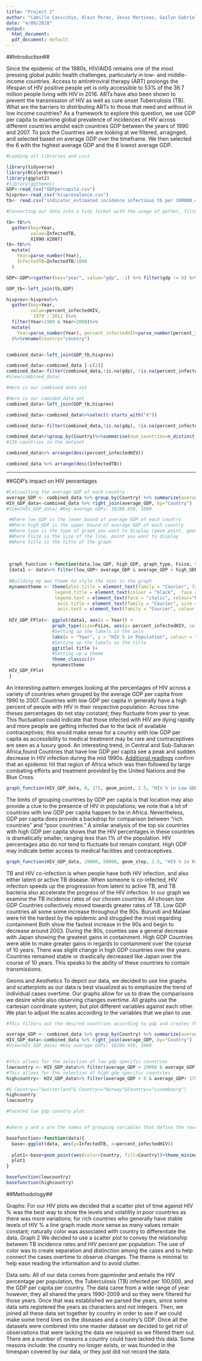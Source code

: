 ```yaml
---
title: "Project 2"
author: "Camille Cavicchio, Alain Perez, Jesus Martinez, Gailyn Gabriel"
date: "4/09/2018"
output:
  html_document: 
  pdf_document: default
---
```

##Introduction## 

  Since the epidemic of the 1980s, HIV/AIDS remains one of the most pressing  global public health challenges, particularly in low- and middle-income countries. Access to antiretroviral therapy (ART) prolongs the lifespan of HIV positive people yet is only accessible to 53% of the 36.7 million people living with HIV in 2016. ARTs have also been shown to prevent the transmission of HIV as well as cure onset Tuberculosis (TB). What are the barriers to distributing ARTs to those that need and without in low income countries? As a framework to explore this question, we use GDP per capita to examine global prevalence of incidences of HIV across different countries amidst each countries GDP between the years of 1990 and 2007.  To pick the Countries we are looking at we filtered, arragnged, and selected based on average GDP over the timeframe. We then selected the 6 with the highest average GDP and the 6 lowest average GDP. 


```r
#Loading all libraries and csvs

library(tidyverse)
library(RColorBrewer)
library(ggplot2)
#library(ggthemes)
GDP<-read_csv("GDPpercapita.csv")
hivprev<-read_csv("hivprevalence.csv")
tb<- read.csv("indicator_estimated incidence infectious tb per 100000.csv") 
```

```r
#Converting our data into a tidy format with the usage of gather, filter, mutate, parse, and left join.

tb<-tb%>%
  gather(key=Year,
         value=InfectedTB,
         X1990:X2007)
tb<-tb%>%
  mutate(
    Year=parse_number(Year),
    InfectedTB=InfectedTB/1000
  )

GDP<-GDP%>%gather(key="year", value="gdp", -1) %>% filter(gdp != 0) %>% filter(year>1989) %>% filter(year<2008)%>%group_by(Country)%>%rename(Year="year") %>%mutate(Year=parse_number(Year))

GDP_tb<-left_join(tb,GDP)

hivprev<-hivprev%>%
  gather(key=Year,
         value=percent_infectedHIV,
         `1979`:`2011`)%>%
  filter(Year>1989 & Year<2008)%>%
  mutate(
    Year=parse_number(Year), percent_infectedHIV=parse_number(percent_infectedHIV)
  )%>%rename(Country="country")


combined_data<-left_join(GDP_tb,hivprev)

combined_data<-combined_data [-c(2)]
combined_data<-filter(combined_data,!is.na(gdp), !is.na(percent_infectedHIV))
#View(combined_data)


```

```r
#Here is our combined data set

#Here is our comided data set
combined_data<-left_join(GDP_tb,hivprev)

combined_data<-combined_data%>%select(-starts_with("X"))

combined_data<-filter(combined_data,!is.na(gdp), !is.na(percent_infectedHIV))

combined_data%>%group_by(Country)%>%summarise(num_countries=n_distinct(Country))
#136 countries in the dataset

combined_data%>% arrange(desc(percent_infectedHIV))

combined_data %>% arrange(desc(InfectedTB))


```

------------------------------------------------------------------------------------------------------------------------------------
##GDP's impact on HIV percentages
```r
#Calcualting the average GDP of each country
average_GDP <- combined_data %>% group_by(Country) %>% summarize(average_GDP = mean(gdp))
HIV_GDP_data<-combined_data %>% right_join(average_GDP, by="Country")
#View(HIV_GDP_data) #Key average GDPs: 18288.450, 1000
```

```r
 #Where low_GDP is the lower bound of average GDP of each country
 #Where high_GDP is the upper bound of average GDP of each country
 #Where type is the type of graph you want to display (geom_point, geom_line)
 #Where Fsize is the size of the line, point you want to display
 #Where title is the title of the graph
 
 
 
 graph_function <-function(data,low_GDP, high_GDP, graph_type, Fsize, title, exclude= "Anatartica")
 {data1 <- data%>% filter(low_GDP< average_GDP & average_GDP < high_GDP & Country != exclude)
 
 #Building my own theme to style the text in the graph
 mynamestheme <- theme(plot.title = element_text(family = "Courier", face = "bold", size = (15)), 
                  legend.title = element_text(colour = "black",  face = "bold.italic", family = "Courier"), 
                  legend.text = element_text(face = "italic", colour="black",family = "Courier"), 
                   axis.title = element_text(family = "Courier", size = (10), colour = "black"),
                   axis.text = element_text(family = "Courier", colour = "black", size = (10)))
 
 HIV_GDP_FPlot<- ggplot(data1, aes(x = Year)) +
                 graph_type(size=Fsize, aes(y= percent_infectedHIV, color=Country))+
                 #Setting up the labels in the axis
                 labs(x = "Year", y = "HIV % in Population", colour = "Key")+    
                 #Setting up the labels on the title
                 ggtitle( title )+
                 #Setting up a theme
                 theme_classic()+
                 mynamestheme
 HIV_GDP_FPlot
 }
```
 

An interesting pattern emerges looking at the percentages of HIV across a variety of countries when grouped by the average GDP per capita from 1990 to 2007. Countries with low GDP per capita in generally have a high percent of people with HIV in their respective population. Across time theses percentages do not stay constant; they fluctuate from year to year. This fluctuation could indicate that those infected with HIV are dying rapidly and more people are getting infected due to the lack of available contraceptives; this would make sense for a country with low GDP per capita as accessibility to medical treatment may be rare and contraceptives are seen as a luxury good. An interesting trend, in Central and Sub-Saharan Africa,found Countries that have low GDP per capita see a peak and sudden decrease in HIV infection during the mid 1990s. [Additional readings](http://www.blackhistorymonth.org.uk/article/section/real-stories/the-history-of-aids-in-africa/) confirm that an epidemic hit that region of Africa which was then followed by large combating efforts and treatment provided by the United Nations and the Blue Cross. 

 


```r
graph_function(HIV_GDP_data, 0, 175, geom_point, 2.5, "HIV % in Low GDP Per Capita Countries")
```

The limits of grouping countries by GDP per capita is that location may also provide a clue to the presence of HIV in populations; we note that a lot of countries with low GDP per capita happen to be in Africa. Nevertheless, GDP per capita does provide a backdrop for comparison between "rich countries" and "poor countries." A similar analysis of the top six countries with high GDP per capita shows that the HIV percentages in these countries is dramatically smaller, ranging less than 1% of the population. HIV percentages also do not tend to fluctuate but remain constant. High GDP may indicate better access to medical facilities and contraceptives. 


```r
graph_function(HIV_GDP_data, 29000, 50000, geom_step, 2.5, "HIV % in High GDP Per Capita Countires", exclude= "Qatar")
```

TB and HIV co-infection is when people have both HIV infection, and also either latent or active TB disease. When someone is co-infected, HIV infection speeds up the progression from latent to active TB,  and TB bacteria also accelerate the progress of the HIV infection. In our graph we examine the TB incidence rates of our chosen countries. All chosen low GDP Countries collectively moved towards greater rates of TB. Low GDP countries all some some increase throughout the 90s. Burundi and Malawi were hit the hardest by the epidemic and struggled the most regarding containment Both show the fastest increase in the 90s and begin to decrease around 2003. During the 90s, counties saw a general decrease with Japan showing the greatest gains in containment. High GDP Countries were able to make greater gains in regards to containment over the course of 10 years. There was slight change in high GDP  countries over the years. Countries remained stable or drastically decreased like Japan over the course of 10 years. This speaks to the ability of these countries to contain transmissions. 

Geoms and Aesthetics 
To depict our data, we decided to use line graphs and scatterplots as our data is best visualized as to emphasize the trend of individual cases overtime. Our graphs allow for us to draw the comparisons we desire while also observing changes overtime. All graphs use the cartesian coordinate system, but plot different variables against each other. We plan to adjust the scales according to the variables that we plan to use.
```r
#This filters out the desired countries according to gdp and creates the selective data sets for the graphs 

average_GDP <- combined_data %>% group_by(Country) %>% summarize(average_GDP = mean(gdp))
HIV_GDP_data<-combined_data %>% right_join(average_GDP, by="Country")
#View(HIV_GDP_data) #Key average GDPs: 18288.450, 1000


#this allows for the selection of low gdp specific countries 
lowcountry <- HIV_GDP_data%>% filter(average_GDP > 29000 & average_GDP <50000 & Country != "Qatar")
#This allows for the selection of high gdp specific countries
highcountry<- HIV_GDP_data%>% filter(average_GDP > 0 & average_GDP< 175 )

#& Country=="Switzerland"& Country=="Norway"&Country=="Luxembourg")
highcountry
lowcountry
```

```r
#Faceted low gdp country plot


#where y and x are the names of grouping variables that define the rows (vertical) and columns (horizontal) of the faceted grid, respectively.
```

```r
basefunction<-function(data){
  base<-ggplot(data, aes(y=InfectedTB, x=percent_infectedHIV))
  
  plot1<-base+geom_point(aes(color=Country, fill=Country))+theme_minimal()+facet_wrap(~Year, ncol=10)
  plot1
}
```

```r
basefunction(lowcountry)
basefunction(highcountry)
```




##Methodology##

Graphs: For our HIV plots we decided that a scatter plot of time against HIV % was the best way to show the levels and volatility in poor countries as there was more variations; for rich countries who generally have stable levels of HIV % a line graph made more sense as many values remain constant; naturally color was associated with country to differentiate the data.
Graph 2 
We decided to use a scatter plot to convey the relationship between TB incidence rates and HIV percent per population. The use of color was to create separation and distinction among the cases and to help connect the cases overtime to observe changes.  The theme is minimal to help ease reading the information and to avoid clutter.  

Data sets: All of our data comes from gapminder and entails the HIV percentage per population, the Tuberculosis (TB) infected per 100,000, and the GDP per capita per country. The data came from a wide range of year however, they all shared the years 1990-2009 and so they were filtered for those years. Once that was established we parsed the years, since some data sets registered the years as characters and not integers. Then, we joined all these data set together by country in order to see if we could make some trend lines on the diseases and a country’s GDP. Once all the datasets were combined into one master dataset we decided to get rid of observations that were lacking the data we required so we filtered them out. There are a number of reasons a country could have lacked this data. Some reasons include: the country no longer exists, or was founded in the timespan covered by our data, or they just did not record the data.